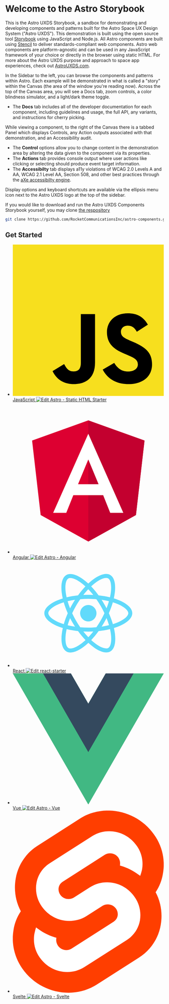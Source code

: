
<Meta title="Astro UXDS/Welcome/Start Here" />

# Welcome to the Astro Storybook

This is the Astro UXDS Storybook, a sandbox for demonstrating and developing components and patterns built for
the Astro Space UX Design System ("Astro UXDS"). This demonstration is built using the open source tool
[Storybook](https://storybook.js.org/) using JavaScript and Node.js. All Astro components are built
using <a href="https://stenciljs.com/docs/introduction" target="_blank">Stencil</a> to deliver standards-compliant web components.
Astro web components are platform-agnostic and can be used in any JavaScript framework of your choice or directly in the browser
using static HTML. For more about the Astro UXDS purpose and approach to space app experiences, check out <a href="https://www.astrouxds.com/" target="_blank">AstroUXDS.com</a>.

In the Sidebar to the left, you can browse the components and patterns within Astro. Each example will
be demonstrated in what is called a "story" within the Canvas (the area of the window you're
reading now). Across the top of the Canvas area, you will see a Docs tab, zoom controls, a color blindness
simulator, and a light/dark theme toggle.

-   The **Docs** tab includes all of the developer documentation for each component, including guidelines and usage, the full API, any variants, and instructions for cherry picking.

While viewing a component, to the right of the Canvas there is a tabbed Panel which displays Controls,
any Action outputs associated with that demonstration, and an Accessibility audit.

-   The **Control** options allow you to change content in the demonstration area by altering the data given to the component via its properties.
-   The **Actions** tab provides console output where user actions like clicking or selecting should produce event target information.
-   The **Accessibilty** tab displays a11y violations of WCAG 2.0 Levels A and AA, WCAG 2.1 Level AA, Section 508, and other best practices
    through the [aXe accessibilty engine](https://github.com/dequelabs/axe-core).

Display options and keyboard shortcuts are available via the ellipsis menu
icon next to the Astro UXDS logo at the top of the sidebar.

If you would like to download and run the Astro UXDS Components Storybook
yourself, you may clone [the respository]('https://github.com/RocketCommunicationsInc/astro-components-stencil')

```sh
git clone https://github.com/RocketCommunicationsInc/astro-components.git
```

## Get Started

<style>
    {`
  .frameworks {
    display: grid;
    grid-template-columns: repeat(1, minmax(0, 1fr));
    gap: 2rem;
    list-style: none;
  }
  @media (min-width: 1024px) {
    .frameworks {
      grid-template-columns: repeat(3, minmax(0, 1fr));
    }
  }
  .framework {
    text-align: center;
    border-radius: var(--radius-base);
    border: 1px solid var(--color-interactive-default);
    cursor: pointer;
  }
  .framework .sbdocs {
    padding: 1rem;
    display: flex;
    flex-direction: column;
    align-items: center;
    font-size: 1.5rem;
  }
  .framework:hover {
    border-color: var(--color-interactive-hover);
  }
  .framework:hover .sbdocs-a {
    color: var(--color-interactive-hover);
  }
  .framework .sbdocs svg {
    margin-bottom: 2rem;
    width: 100px;
    height: 100px;
  }
`}
</style>

<ul class="frameworks">
    <li class="framework">
        <a href="?path=/docs/astro-uxds-welcome-javascript--page">
            <svg xmlns="http://www.w3.org/2000/svg" viewBox="0 0 630 630">
                <path fill="#f7df1e" d="M0 0h630v630H0z" />
                <path d="M423.2 492.19c12.69 20.72 29.2 35.95 58.4 35.95 24.53 0 40.2-12.26 40.2-29.2 0-20.3-16.1-27.49-43.1-39.3l-14.8-6.35c-42.72-18.2-71.1-41-71.1-89.2 0-44.4 33.83-78.2 86.7-78.2 37.64 0 64.7 13.1 84.2 47.4l-46.1 29.6c-10.15-18.2-21.1-25.37-38.1-25.37-17.34 0-28.33 11-28.33 25.37 0 17.76 11 24.95 36.4 35.95l14.8 6.34c50.3 21.57 78.7 43.56 78.7 93 0 53.3-41.87 82.5-98.1 82.5-54.98 0-90.5-26.2-107.88-60.54zm-209.13 5.13c9.3 16.5 17.76 30.45 38.1 30.45 19.45 0 31.72-7.61 31.72-37.2v-201.3h59.2v202.1c0 61.3-35.94 89.2-88.4 89.2-47.4 0-74.85-24.53-88.81-54.075z" />
            </svg>
            JavaScript
        </a>
        <a
            href="https://codesandbox.io/s/github/RocketCommunicationsInc/astro/tree/main/packages/starter-kits/html-js-starter"
            target="_blank"
        >
            <img
                alt="Edit Astro - Static HTML Starter"
                src="https://codesandbox.io/static/img/play-codesandbox.svg"
            />
        </a>
    </li>
    <li class="framework">
        <a href="?path=/docs/astro-uxds-welcome-angular--page">
            <svg xmlns="http://www.w3.org/2000/svg" viewBox="0 0 250 250">
                <path
                    fill="#dd0031"
                    d="M125 30 31.9 63.2l14.2 123.1L125 230l78.9-43.7 14.2-123.1z"
                />
                <path
                    fill="#c3002f"
                    d="M125 30v22.2-.1V230l78.9-43.7 14.2-123.1L125 30z"
                />
                <path
                    d="M125 52.1 66.8 182.6h21.7l11.7-29.2h49.4l11.7 29.2H183L125 52.1zm17 83.3h-34l17-40.9 17 40.9z"
                    fill="#fff"
                />
            </svg>
            Angular
        </a>
        <a
            href="https://codesandbox.io/s/github/RocketCommunicationsInc/astro/tree/main/packages/starter-kits/angular-starter?file=/src/app/app.component.html"
            target="_blank"
        >
            <img
                alt="Edit Astro - Angular"
                src="https://codesandbox.io/static/img/play-codesandbox.svg"
            />
        </a>
    </li>
    <li class="framework">
        <a href="?path=/docs/astro-uxds-welcome-react--page">
            <svg xmlns="http://www.w3.org/2000/svg" viewBox="0 0 841.9 595.3">
                <g fill="#61DAFB">
                    <path d="M666.3 296.5c0-32.5-40.7-63.3-103.1-82.4 14.4-63.6 8-114.2-20.2-130.4-6.5-3.8-14.1-5.6-22.4-5.6v22.3c4.6 0 8.3.9 11.4 2.6 13.6 7.8 19.5 37.5 14.9 75.7-1.1 9.4-2.9 19.3-5.1 29.4-19.6-4.8-41-8.5-63.5-10.9-13.5-18.5-27.5-35.3-41.6-50 32.6-30.3 63.2-46.9 84-46.9V78c-27.5 0-63.5 19.6-99.9 53.6-36.4-33.8-72.4-53.2-99.9-53.2v22.3c20.7 0 51.4 16.5 84 46.6-14 14.7-28 31.4-41.3 49.9-22.6 2.4-44 6.1-63.6 11-2.3-10-4-19.7-5.2-29-4.7-38.2 1.1-67.9 14.6-75.8 3-1.8 6.9-2.6 11.5-2.6V78.5c-8.4 0-16 1.8-22.6 5.6-28.1 16.2-34.4 66.7-19.9 130.1-62.2 19.2-102.7 49.9-102.7 82.3 0 32.5 40.7 63.3 103.1 82.4-14.4 63.6-8 114.2 20.2 130.4 6.5 3.8 14.1 5.6 22.5 5.6 27.5 0 63.5-19.6 99.9-53.6 36.4 33.8 72.4 53.2 99.9 53.2 8.4 0 16-1.8 22.6-5.6 28.1-16.2 34.4-66.7 19.9-130.1 62-19.1 102.5-49.9 102.5-82.3zm-130.2-66.7c-3.7 12.9-8.3 26.2-13.5 39.5-4.1-8-8.4-16-13.1-24-4.6-8-9.5-15.8-14.4-23.4 14.2 2.1 27.9 4.7 41 7.9zm-45.8 106.5c-7.8 13.5-15.8 26.3-24.1 38.2-14.9 1.3-30 2-45.2 2-15.1 0-30.2-.7-45-1.9-8.3-11.9-16.4-24.6-24.2-38-7.6-13.1-14.5-26.4-20.8-39.8 6.2-13.4 13.2-26.8 20.7-39.9 7.8-13.5 15.8-26.3 24.1-38.2 14.9-1.3 30-2 45.2-2 15.1 0 30.2.7 45 1.9 8.3 11.9 16.4 24.6 24.2 38 7.6 13.1 14.5 26.4 20.8 39.8-6.3 13.4-13.2 26.8-20.7 39.9zm32.3-13c5.4 13.4 10 26.8 13.8 39.8-13.1 3.2-26.9 5.9-41.2 8 4.9-7.7 9.8-15.6 14.4-23.7 4.6-8 8.9-16.1 13-24.1zM421.2 430c-9.3-9.6-18.6-20.3-27.8-32 9 .4 18.2.7 27.5.7 9.4 0 18.7-.2 27.8-.7-9 11.7-18.3 22.4-27.5 32zm-74.4-58.9c-14.2-2.1-27.9-4.7-41-7.9 3.7-12.9 8.3-26.2 13.5-39.5 4.1 8 8.4 16 13.1 24 4.7 8 9.5 15.8 14.4 23.4zM420.7 163c9.3 9.6 18.6 20.3 27.8 32-9-.4-18.2-.7-27.5-.7-9.4 0-18.7.2-27.8.7 9-11.7 18.3-22.4 27.5-32zm-74 58.9c-4.9 7.7-9.8 15.6-14.4 23.7-4.6 8-8.9 16-13 24-5.4-13.4-10-26.8-13.8-39.8 13.1-3.1 26.9-5.8 41.2-7.9zm-90.5 125.2c-35.4-15.1-58.3-34.9-58.3-50.6 0-15.7 22.9-35.6 58.3-50.6 8.6-3.7 18-7 27.7-10.1 5.7 19.6 13.2 40 22.5 60.9-9.2 20.8-16.6 41.1-22.2 60.6-9.9-3.1-19.3-6.5-28-10.2zM310 490c-13.6-7.8-19.5-37.5-14.9-75.7 1.1-9.4 2.9-19.3 5.1-29.4 19.6 4.8 41 8.5 63.5 10.9 13.5 18.5 27.5 35.3 41.6 50-32.6 30.3-63.2 46.9-84 46.9-4.5-.1-8.3-1-11.3-2.7zm237.2-76.2c4.7 38.2-1.1 67.9-14.6 75.8-3 1.8-6.9 2.6-11.5 2.6-20.7 0-51.4-16.5-84-46.6 14-14.7 28-31.4 41.3-49.9 22.6-2.4 44-6.1 63.6-11 2.3 10.1 4.1 19.8 5.2 29.1zm38.5-66.7c-8.6 3.7-18 7-27.7 10.1-5.7-19.6-13.2-40-22.5-60.9 9.2-20.8 16.6-41.1 22.2-60.6 9.9 3.1 19.3 6.5 28.1 10.2 35.4 15.1 58.3 34.9 58.3 50.6-.1 15.7-23 35.6-58.4 50.6zM320.8 78.4z" />
                    <circle cx="420.9" cy="296.5" r="45.7" />
                    <path d="M520.5 78.1z" />
                </g>
            </svg>
            React
        </a>
        <a
            target="_blank"
            href="https://codesandbox.io/s/github/RocketCommunicationsInc/astro/tree/main/packages/starter-kits/react-starter?fontsize=14&hidenavigation=1&theme=dark"
        >
            <img
                alt="Edit react-starter"
                src="https://codesandbox.io/static/img/play-codesandbox.svg"
            />
        </a>
    </li>
    <li class="framework">
        <a href="?path=/docs/astro-uxds-welcome-vue--page">
            <svg viewBox="0 0 261.76 226.69" xmlns="http://www.w3.org/2000/svg">
                <path
                    d="m161.096.001-30.224 52.35L100.647.002H-.005L130.872 226.69 261.749 0z"
                    fill="#41b883"
                />
                <path
                    d="m161.096.001-30.224 52.35L100.647.002H52.346l78.526 136.01L209.398.001z"
                    fill="#34495e"
                />
            </svg>
            Vue
        </a>
        <a
            target="_blank"
            href="https://codesandbox.io/s/github/RocketCommunicationsInc/astro/tree/main/packages/starter-kits/vue-starter"
        >
            <img
                alt="Edit Astro - Vue"
                src="https://codesandbox.io/static/img/play-codesandbox.svg"
            />
        </a>
    </li>
    <li class="framework">
        <a href="?path=/docs/astro-uxds-welcome-svelte--page">
            <svg xmlns="http://www.w3.org/2000/svg" viewBox="0 0 98.1 118">
                <path
                    d="M91.8 15.6C80.9-.1 59.2-4.7 43.6 5.2L16.1 22.8C8.6 27.5 3.4 35.2 1.9 43.9c-1.3 7.3-.2 14.8 3.3 21.3-2.4 3.6-4 7.6-4.7 11.8-1.6 8.9.5 18.1 5.7 25.4 11 15.7 32.6 20.3 48.2 10.4l27.5-17.5c7.5-4.7 12.7-12.4 14.2-21.1 1.3-7.3.2-14.8-3.3-21.3 2.4-3.6 4-7.6 4.7-11.8 1.7-9-.4-18.2-5.7-25.5"
                    fill="#ff3e00"
                />
                <path
                    d="M40.9 103.9c-8.9 2.3-18.2-1.2-23.4-8.7-3.2-4.4-4.4-9.9-3.5-15.3.2-.9.4-1.7.6-2.6l.5-1.6 1.4 1c3.3 2.4 6.9 4.2 10.8 5.4l1 .3-.1 1c-.1 1.4.3 2.9 1.1 4.1 1.6 2.3 4.4 3.4 7.1 2.7.6-.2 1.2-.4 1.7-.7L65.5 72c1.4-.9 2.3-2.2 2.6-3.8.3-1.6-.1-3.3-1-4.6-1.6-2.3-4.4-3.3-7.1-2.6-.6.2-1.2.4-1.7.7l-10.5 6.7c-1.7 1.1-3.6 1.9-5.6 2.4-8.9 2.3-18.2-1.2-23.4-8.7-3.1-4.4-4.4-9.9-3.4-15.3.9-5.2 4.1-9.9 8.6-12.7l27.5-17.5c1.7-1.1 3.6-1.9 5.6-2.5 8.9-2.3 18.2 1.2 23.4 8.7 3.2 4.4 4.4 9.9 3.5 15.3-.2.9-.4 1.7-.7 2.6l-.5 1.6-1.4-1c-3.3-2.4-6.9-4.2-10.8-5.4l-1-.3.1-1c.1-1.4-.3-2.9-1.1-4.1-1.6-2.3-4.4-3.3-7.1-2.6-.6.2-1.2.4-1.7.7L32.4 46.1c-1.4.9-2.3 2.2-2.6 3.8s.1 3.3 1 4.6c1.6 2.3 4.4 3.3 7.1 2.6.6-.2 1.2-.4 1.7-.7l10.5-6.7c1.7-1.1 3.6-1.9 5.6-2.5 8.9-2.3 18.2 1.2 23.4 8.7 3.2 4.4 4.4 9.9 3.5 15.3-.9 5.2-4.1 9.9-8.6 12.7l-27.5 17.5c-1.7 1.1-3.6 1.9-5.6 2.5"
                    fill="#fff"
                />
            </svg>
            Svelte
        </a>
        <a
            target="_blank"
            href="https://codesandbox.io/s/github/RocketCommunicationsInc/astro/tree/main/packages/starter-kits/svelte-starter"
        >
            <img
                alt="Edit Astro - Svelte"
                src="https://codesandbox.io/static/img/play-codesandbox.svg"
            />
        </a>
    </li>
</ul>
